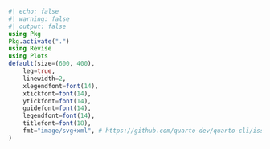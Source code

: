 ```julia
#| echo: false
#| warning: false
#| output: false
using Pkg
Pkg.activate(".")
using Revise
using Plots
default(size=(600, 400),
    leg=true,
    linewidth=2,
    xlegendfont=font(14),
    xtickfont=font(14),
    ytickfont=font(14),
    guidefont=font(14),
    legendfont=font(14),
    titlefont=font(18),
    fmt="image/svg+xml", # https://github.com/quarto-dev/quarto-cli/issues/6806
)
```